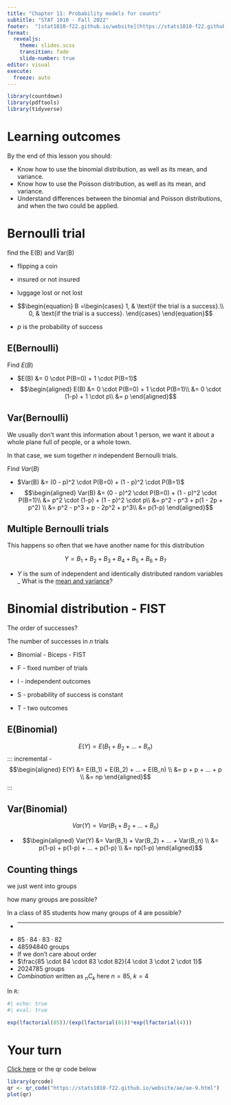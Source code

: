 ```yaml
---
title: "Chapter 11: Probability models for counts"
subtitle: "STAT 1010 - Fall 2022"
footer:  "[stat1010-f22.github.io/website](https://stats1010-f22.github.io/website/)"
format: 
  revealjs: 
    theme: slides.scss
    transition: fade
    slide-number: true
editor: visual
execute:
  freeze: auto
---
```


```r
library(countdown)
library(pdftools)
library(tidyverse)
```

# Learning outcomes

By the end of this lesson you should:

- Know how to use the binomial distribution, as well as its mean, and variance.
- Know how to use the Poisson distribution, as well as its mean, and variance.
- Understand differences between the binomial and Poisson distributions, and when the two could be applied.



# Bernoulli trial
::: notes
find the E(B) and Var(B)
:::

::: incremental
- flipping a coin
- insured or not insured
- luggage lost or not lost

- $$\begin{equation}
B =\begin{cases}
1, & \text{if the trial is a success}.\\
0, & \text{if the trial is a success}.
\end{cases}
\end{equation}$$
- $p$ is the probability of success
:::

## E(Bernoulli)

Find $E(B)$

::: incremental
- $E(B) &= 0 \cdot P(B=0) + 1 \cdot P(B=1)$
- $$\begin{aligned}
E(B) &= 0 \cdot P(B=0) + 1 \cdot P(B=1)\\
&= 0 \cdot (1-p) + 1 \cdot p\\
&= p
\end{aligned}$$
:::

## Var(Bernoulli)
::: notes
We usually don't want this information about 1 person, we want it about a whole plane full of people, or a whole town.

In that case, we sum together $n$ independent Bernoulli trials.
:::

Find $Var(B)$

::: incremental
- $Var(B) &= (0 - p)^2 \cdot P(B=0) + (1 - p)^2 \cdot P(B=1)$
- $$\begin{aligned}
Var(B) &= (0 - p)^2 \cdot P(B=0) + (1 - p)^2 \cdot P(B=1)\\
&= p^2 \cdot (1-p) + (1 - p)^2 \cdot p\\
&= p^2 - p^3 + p(1 - 2p + p^2) \\
&= p^2 - p^3 + p - 2p^2 + p^3\\
&= p(1-p)
\end{aligned}$$
:::

## Multiple Bernoulli trials

::: notest
This happens so often that we have another name for this distribution
:::

$$Y = B_1 + B_2 + B_3 + B_4 + B_5 + B_6 + B_7$$

::: incremental
- $Y$ is the sum of independent and identically distributed random variables
_ What is the [mean and variance](https://stats1010-f22.github.io/website/slides/lect_09.html#/addition-rules-for-iid-variables)?
:::


# Binomial distribution - FIST

::: notes
The order of successes?
:::

The number of successes in $n$ trials

::: incremental
- Binomial - Biceps - FIST

- F - fixed number of trials
- I - independent outcomes
- S - probability of success is constant
- T - two outcomes
:::

## E(Binomial) 
$$E(Y) = E(B_1 + B_2 + ... + B_n)$$
::: incremental
- $$\begin{aligned}
E(Y) &= E(B_1) + E(B_2) + ... + E(B_n) \\
&= p + p + ... + p \\
&= np
\end{aligned}$$
:::


## Var(Binomial)
$$Var(Y) = Var(B_1 + B_2 + ... + B_n)$$

::: incremental
- $$\begin{aligned}
Var(Y) &= Var(B_1) + Var(B_2) + ... + Var(B_n) \\
&= p(1-p) + p(1-p) + ... + p(1-p) \\
&= np(1-p)
\end{aligned}$$
:::

## Counting things
::: notes
we just went into groups 

how many groups are possible?
:::

In a class of 85 students how many groups of 4 are possible?

::: incremental
- __ __ __ __
- $85 \cdot 84 \cdot 83 \cdot 82$
- $48594840$ groups
- If we don't care about order
- $\frac{85 \cdot 84 \cdot 83 \cdot 82}{4 \cdot 3 \cdot 2 \cdot 1}$
- $2024785$ groups
- *Combination* written as ${}_{n}C_{k}$ here $n = 85$, $k = 4$

:::

In `R`:
```r
#| echo: true
#| eval: true

exp(lfactorial(85))/(exp(lfactorial(81))*exp(lfactorial(4)))
```





# Your turn

[Click here](https://stats1010-f22.github.io/website/ae/ae-8.html) or the qr code below

```r
library(qrcode)
qr <- qr_code("https://stats1010-f22.github.io/website/ae/ae-9.html")
plot(qr)
```
